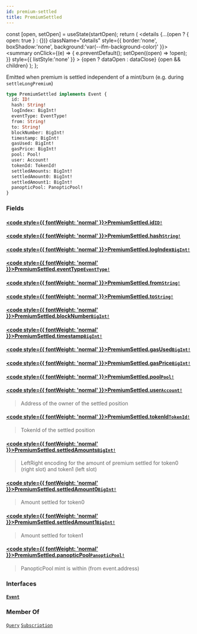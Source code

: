 ```yaml
---
id: premium-settled
title: PremiumSettled
---
```









  const [open, setOpen] = useState(startOpen);
  return (
    <details {...(open ? { open: true } : {})} className="details" style={{ border:'none', boxShadow:'none', background:'var(--ifm-background-color)' }}>
      <summary
        onClick={(e) => {
          e.preventDefault();
          setOpen((open) => !open);
        }}
        style={{ listStyle:'none' }}
      >
      {open ? dataOpen : dataClose}
      </summary>
      {open && children}
    </details>
  );
};








Emitted when premium is settled independent of a mint/burn (e.g. during `settleLongPremium`)


```graphql
type PremiumSettled implements Event {
  id: ID!
  hash: String!
  logIndex: BigInt!
  eventType: EventType!
  from: String!
  to: String!
  blockNumber: BigInt!
  timestamp: BigInt!
  gasUsed: BigInt!
  gasPrice: BigInt!
  pool: Pool!
  user: Account!
  tokenId: TokenId!
  settledAmounts: BigInt!
  settledAmount0: BigInt!
  settledAmount1: BigInt!
  panopticPool: PanopticPool!
}
```




### Fields

#### [<code style={{ fontWeight: 'normal' }}>PremiumSettled.<b>id</b></code>](#)<Bullet />[`ID!`](/docs/subgraph-generated/types/scalars/id)  
> 
> 
> 
> 

#### [<code style={{ fontWeight: 'normal' }}>PremiumSettled.<b>hash</b></code>](#)<Bullet />[`String!`](/docs/subgraph-generated/types/scalars/string)  
> 
> 
> 
> 

#### [<code style={{ fontWeight: 'normal' }}>PremiumSettled.<b>logIndex</b></code>](#)<Bullet />[`BigInt!`](/docs/subgraph-generated/types/scalars/big-int)  
> 
> 
> 
> 

#### [<code style={{ fontWeight: 'normal' }}>PremiumSettled.<b>eventType</b></code>](#)<Bullet />[`EventType!`](/docs/subgraph-generated/types/enums/event-type)  
> 
> 
> 
> 

#### [<code style={{ fontWeight: 'normal' }}>PremiumSettled.<b>from</b></code>](#)<Bullet />[`String!`](/docs/subgraph-generated/types/scalars/string)  
> 
> 
> 
> 

#### [<code style={{ fontWeight: 'normal' }}>PremiumSettled.<b>to</b></code>](#)<Bullet />[`String!`](/docs/subgraph-generated/types/scalars/string)  
> 
> 
> 
> 

#### [<code style={{ fontWeight: 'normal' }}>PremiumSettled.<b>blockNumber</b></code>](#)<Bullet />[`BigInt!`](/docs/subgraph-generated/types/scalars/big-int)  
> 
> 
> 
> 

#### [<code style={{ fontWeight: 'normal' }}>PremiumSettled.<b>timestamp</b></code>](#)<Bullet />[`BigInt!`](/docs/subgraph-generated/types/scalars/big-int)  
> 
> 
> 
> 

#### [<code style={{ fontWeight: 'normal' }}>PremiumSettled.<b>gasUsed</b></code>](#)<Bullet />[`BigInt!`](/docs/subgraph-generated/types/scalars/big-int)  
> 
> 
> 
> 

#### [<code style={{ fontWeight: 'normal' }}>PremiumSettled.<b>gasPrice</b></code>](#)<Bullet />[`BigInt!`](/docs/subgraph-generated/types/scalars/big-int)  
> 
> 
> 
> 

#### [<code style={{ fontWeight: 'normal' }}>PremiumSettled.<b>pool</b></code>](#)<Bullet />[`Pool!`](/docs/subgraph-generated/types/objects/pool)  
> 
> 
> 
> 

#### [<code style={{ fontWeight: 'normal' }}>PremiumSettled.<b>user</b></code>](#)<Bullet />[`Account!`](/docs/subgraph-generated/types/objects/account)  
> 
> 
> Address of the owner of the settled position
> 

#### [<code style={{ fontWeight: 'normal' }}>PremiumSettled.<b>tokenId</b></code>](#)<Bullet />[`TokenId!`](/docs/subgraph-generated/types/objects/token-id)  
> 
> 
> TokenId of the settled position
> 

#### [<code style={{ fontWeight: 'normal' }}>PremiumSettled.<b>settledAmounts</b></code>](#)<Bullet />[`BigInt!`](/docs/subgraph-generated/types/scalars/big-int)  
> 
> 
> LeftRight encoding for the amount of premium settled for token0 (right slot) and token1 (left slot)
> 

#### [<code style={{ fontWeight: 'normal' }}>PremiumSettled.<b>settledAmount0</b></code>](#)<Bullet />[`BigInt!`](/docs/subgraph-generated/types/scalars/big-int)  
> 
> 
> Amount settled for token0
> 

#### [<code style={{ fontWeight: 'normal' }}>PremiumSettled.<b>settledAmount1</b></code>](#)<Bullet />[`BigInt!`](/docs/subgraph-generated/types/scalars/big-int)  
> 
> 
> Amount settled for token1
> 

#### [<code style={{ fontWeight: 'normal' }}>PremiumSettled.<b>panopticPool</b></code>](#)<Bullet />[`PanopticPool!`](/docs/subgraph-generated/types/objects/panoptic-pool)  
> 
> 
> PanopticPool mint is within (from event.address)
> 

### Interfaces

#### [`Event`](/docs/subgraph-generated/types/interfaces/event)  
> 
> 
> 
> 





### Member Of

[`Query`](/docs/subgraph-generated/types/objects/query)  <Badge class="badge badge--secondary" text="object"/><Bullet />[`Subscription`](/docs/subgraph-generated/types/objects/subscription)  <Badge class="badge badge--secondary" text="object"/>

